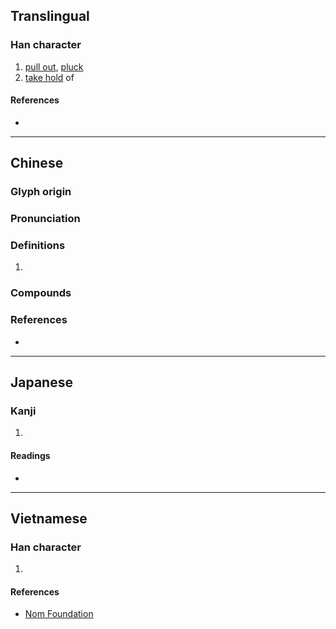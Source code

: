 {{character info/new}}
{{also|挦}}
==Translingual==

===Han character===
{{Han char|rn=64|rad=手|as=12|sn=15|four=57046|canj=QSMI|ids=⿰扌尋}}

# [[pull out]], [[pluck]]
# [[take hold]] of

====References====
* {{Han ref|kx=0454.010|dkj=12691|dj=0803.180|hdz=31963.070|uh=648F|ud=25743|bh=E5B4|bd=58804}}

----

==Chinese==
{{zh-forms|s=挦}}

===Glyph origin===
{{Han etym}}

===Pronunciation===
{{zh-pron
|m=xián
|c=cim4,cam4
|mn=siâm
|mc=y
|oc=y
|cat=
}}

===Definitions===
{{zh-hanzi}}

# {{rfdef|zh}}

===Compounds===
{{zh-der|揪撏|撏撦|撏綿扯絮|撏毛搗鬢|撏扯}}

===References===
* {{R:yue:mfccd}}

----

==Japanese==

===Kanji===
{{ja-kanji|grade=|rs=手12}}

# {{defn|lang=ja|sort=手12}}

====Readings====
* {{ja-readings|on=[[さん]] (san), [[ざん]] (zan), [[しん]] (shin), [[じん]] (jin)|kun=[[とる]] (toru)}}

----

==Vietnamese==

===Han character===
{{vi-readings|rs=手12|hanviet=[[dầm]], [[triêm]]}}

# {{defn|lang=vi|sort=手12}}

====References====
* [http://nomfoundation.org/common/nom_details.php?codepoint=648f Nom Foundation]